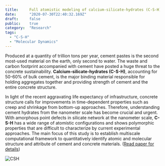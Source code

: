```yaml
---
title:     Full atomistic modeling of calcium-silicate-hydrates (C-S-H)
date:      "2020-07-30T22:40:32.169Z"
draft:     false
public:    true
category:  "Research"
tags:
  - "C-S-H"
  - "Molecular Dynamics"
---
```



Produced at a quantity of trillion tons per year, cement pastes is the second most-used material on the earth, only second to water. The waste and carbon footprint accompanied with cement have posted a huge threat to the concrete sustainability. **Calcium-silicate-hydrates (C-S-H)**, accounting for 50-60% of bulk cement, is the major binding material responsible for holding aggregates together and providing strength of cement and the entire concrete structure.

In light of the recent aggravating life expectancy of infrastructure, concrete structure calls for improvements in time-dependent properties such as creep and shrinkage from bottom-up approaches. Therefore, understanding cement hydrates from the nanometer scale has become crucial and urgent. With amorphous point defects in silicate network at the nanometer scale, **C-S-H** has a wide range of atomistic configurations and shows polymorphic properties that are difficult to characterize by current experimental approaches. The main focus of this study is to establish multiscale computational framework to quantitatively identify atomic and molecular structure and attribute of cement and concrete materials. ([Read paper for details](https://github.com/Chiang-Yuan/Portfolio/raw/master/content/publication/CSH_preprint_CCR.pdf))


![CSH](../research/csh.jpg)
